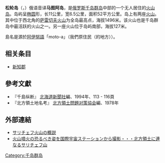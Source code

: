 {{Infobox Islands
| name          = 松轮岛
| native name   = Матуа 
| image name    = Matua.jpg
| image caption = 
| area_km2         =52
| location      = [[鄂霍次克海|鄂霍次克海]]
| coordinates   = {{coord|48.1|N|153.2|E|}}
| locator map      = Kuriles Matua.PNG
| locator map size = 
| archipelago   = [[千岛群岛|千岛群岛]]
| country       = Russia
| highest mount    = [[萨雷切夫火山|萨雷切夫火山]]
| elevation_m      = 1496
| ethnic groups =
| population    = 俄羅斯邊境警備隊駐紮
| population as of = 2011年
| density = 
| additional info  =
}}

'''松轮岛'''（{{lang-rus|Матуа|Matua}}，{{jpn|j=松輪島|hg=まつわとう|rm=Matsuwa tō|f=y}}）俄语音译'''马图阿岛'''，是[[俄罗斯|俄罗斯]][[千岛群岛|千岛群岛]]中部的一个无人居住的[[火山岛|火山岛]]。岛屿呈[[椭圆|椭圆]]形，长11公里，宽6.5公里，面积52平方公里。岛上有两座[[火山|火山]]。其中位于西北角的[[萨雷切夫火山|萨雷切夫火山]]为全岛最高点，海拔1496米。该火山也是千岛群岛中最活跃的火山之一。另一座火山位于岛屿南部，海拔127米。

島名是源於[[阿伊努語|阿伊努語]]「moto-a」（我們原住民（的地方））。

== 相关条目 ==
* [[新知郡|新知郡]]

==參考文獻==
{{refbegin}}
* 『千島纵断』 [[北海道新聞社|北海道新聞社]]編、1994年、113 - 116頁
* 『北方領土地名考』 [[北方領土問題对策協会|北方領土問題对策協会]]編、1978年
{{refend}}

==外部連結==
* [http://staff.aist.go.jp/y.ishizuka/kuril/sarychev/sarychev_volcano.html サリチェフ火山の概説] {{Wayback|url=http://staff.aist.go.jp/y.ishizuka/kuril/sarychev/sarychev_volcano.html |date=20191109190147 }}
* [http://labaq.com/archives/51214339.html 火山噴火の恐るべき姿を国際宇宙ステーションから撮影・・・北方領土に連なるサリチェフ山] {{Wayback|url=http://labaq.com/archives/51214339.html |date=20210325214755 }}

{{千島群島}}

[[Category:千岛群岛|Category:千岛群岛]]
